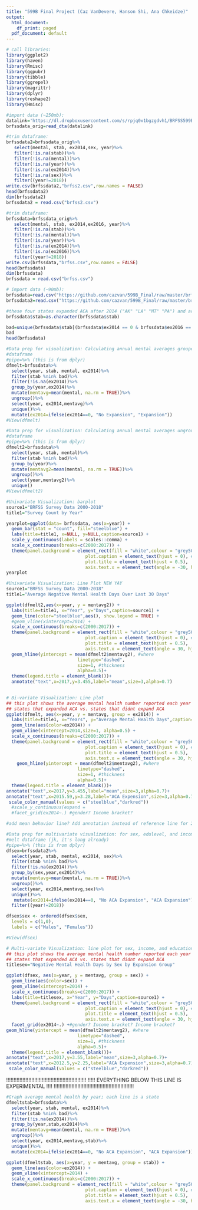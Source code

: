 ```yaml
---
title: "599B Final Project (Caz VanDevere, Hanson Shi, Ana Chkeidze)"
output:
  html_document:
    df_print: paged
  pdf_document: default
---
```

 
```r
# call libraries:
library(ggplot2)
library(haven)
library(Rmisc)
library(ggpubr)
library(tibble)
library(ggrepel)
library(magrittr)
library(dplyr)
library(reshape2)
library(Hmisc)
```

```r
#import data (~250mb):
datalink='https://dl.dropboxusercontent.com/s/rpjq0x1bgzgdvh1/BRFSS599B.dta'
brfssdata_orig=read_dta(datalink)
```

```r
#trim dataframe:
brfssdata2=brfssdata_orig%>%
   select(mental, stab, ex2014,sex, year)%>%
   filter(!is.na(stab))%>%
   filter(!is.na(mental))%>%
   filter(!is.na(year))%>%
   filter(!is.na(ex2014))%>%
   filter(!is.na(sex))%>%
   filter((year!=2018))
write.csv(brfssdata2,"brfss2.csv",row.names = FALSE)
head(brfssdata2)
dim(brfssdata2)
brfssdata2 = read.csv("brfss2.csv")
```

```r
#trim dataframe:
brfssdata=brfssdata_orig%>%
   select(mental, stab, ex2014,ex2016, year)%>%
   filter(!is.na(stab))%>%
   filter(!is.na(mental))%>%
   filter(!is.na(year))%>%
   filter(!is.na(ex2014))%>%
   filter(!is.na(ex2016))%>%
   filter((year!=2018))
write.csv(brfssdata,"brfss.csv",row.names = FALSE)
head(brfssdata)
dim(brfssdata)
brfssdata = read.csv("brfss.csv")
```

```r
# import data (~90mb):
brfssdata=read.csv("https://github.com/cazvan/599B_Final/raw/master/brfss.csv")
brfssdata2=read.csv("https://github.com/cazvan/599B_Final/raw/master/brfss2.csv")
```


```r
#these four states expanded ACA after 2014 ("AK" "LA" "MT" "PA") and are excluded from the results:
brfssdata$stab=as.character(brfssdata$stab)

bad=unique(brfssdata$stab[(brfssdata$ex2014 == 0 & brfssdata$ex2016 == 1)])
bad
head(brfssdata)
```

```r
#Data prep for visualization: Calculating annual mental averages grouped (expansion and non-expansion groups separated)
#dataframe
#pipe=%>% (this is from dplyr) 
dfmelt=brfssdata%>%
  select(year, stab, mental, ex2014)%>%
  filter(stab %nin% bad)%>%
  filter(!is.na(ex2014))%>%
  group_by(year,ex2014)%>%
  mutate(mentavg=mean(mental, na.rm = TRUE))%>%
  ungroup()%>%
  select(year, ex2014,mentavg)%>%
  unique()%>%
  mutate(ex2014=ifelse(ex2014==0, "No Expansion", "Expansion"))
#View(dfmelt)
```

```r
#Data prep for visualization: Calculating annual mental averages ungrouped (expansion and non-expansion groups together, by year)
#dataframe
#pipe=%>% (this is from dplyr) 
dfmelt2=brfssdata%>%
  select(year, stab, mental)%>%
  filter(stab %nin% bad)%>%
  group_by(year)%>%
  mutate(mentavg2=mean(mental, na.rm = TRUE))%>%
  ungroup()%>%
  select(year,mentavg2)%>%
  unique()
#View(dfmelt2)
```

```r
#Univariate Visualization: barplot
source1="BRFSS Survey Data 2000-2018"
title1="Survey Count by Year"

yearplot=ggplot(data= brfssdata, aes(x=year)) +
  geom_bar(stat = "count", fill="steelblue") +
  labs(title=title1, x=NULL, y=NULL,caption=source1) +
  scale_y_continuous(labels = scales::comma) +
  scale_x_continuous(breaks=c(2000:2017)) +
  theme(panel.background = element_rect(fill = "white",colour = "grey50"),
                              plot.caption = element_text(hjust = 0), # default was 1
                              plot.title = element_text(hjust = 0.5),
                              axis.text.x = element_text(angle = -30, hjust = 0))
yearplot
```

```r
#Univariate Visualization: Line Plot NEW YAY
source1="BRFSS Survey Data 2000-2018"
title1="Average Negative Mental Health Days Over Last 30 Days"

ggplot(dfmelt2,aes(x=year, y = mentavg2)) +
  labs(title=title1, x="Year", y="Days",caption=source1) +
  geom_line(color="steelblue",aes(), show.legend = TRUE) +
  #geom_vline(xintercept=2014) +
  scale_x_continuous(breaks=c(2000:2017)) +
  theme(panel.background = element_rect(fill = "white",colour = "grey50"),
                              plot.caption = element_text(hjust = 0), # default was 1
                              plot.title = element_text(hjust = 0.5),
                              axis.text.x = element_text(angle = 30, hjust = 1)) +
  geom_hline(yintercept = mean(dfmelt2$mentavg2), #where
                           linetype="dashed", 
                           size=1, #thickness
                           alpha=0.5)+
  theme(legend.title = element_blank())+
  annotate("text",x=2017,y=3.455,label="mean",size=3,alpha=0.7)
                          
```

```r
# Bi-variate Visualization: Line plot
## this plot shows the average mental health number reported each year for 
## states that expanded ACA vs. states that didnt expand ACA
ggplot(dfmelt, aes(x=year, y = mentavg, group = ex2014)) +
  labs(title=title1, x="Years", y="Average Mental Health Days",caption=source1) +
  geom_line(aes(color=ex2014)) +
  geom_vline(xintercept=2014,size=1, alpha=0.5) +
  scale_x_continuous(breaks=c(2000:2017)) +
  theme(panel.background = element_rect(fill = "white",colour = "grey50"),
                              plot.caption = element_text(hjust = 0), # default was 1
                              plot.title = element_text(hjust = 0.5),
                              axis.text.x = element_text(angle = 30, hjust = 1))+
    geom_hline(yintercept = mean(dfmelt2$mentavg2), #where
                           linetype="dashed",
                           size=1, #thickness
                           alpha=0.5)+
  theme(legend.title = element_blank())+
annotate("text",x=2017,y=3.455,label="mean",size=3,alpha=0.7)+
annotate("text",x=2015.59,y=3.28,label="ACA Expension",size=3,alpha=0.7)+
 scale_color_manual(values = c("steelblue","darkred"))
  #scale_y_continuous(expand = 
  #facet_grid(ex2014~.) #gender? Income bracket?

#add mean behavior line? Add annotation instead of reference line for 2014?
```

```r
#Data prep for multivariate visualization: for sex, edulevel, and income
#melt dataframe (jk, it's long already)
#pipe=%>% (this is from dplyr) 
dfsex=brfssdata2%>%
  select(year, stab, mental, ex2014, sex)%>%
  filter(stab %nin% bad)%>%
  filter(!is.na(ex2014))%>%
  group_by(sex,year,ex2014)%>%
  mutate(mentavg=mean(mental, na.rm = TRUE))%>%
  ungroup()%>%
  select(year, ex2014,mentavg,sex)%>%
  unique()%>%
   mutate(ex2014=ifelse(ex2014==0, "No ACA Expansion", "ACA Expansion"))%>%
  filter((year!=2018))

dfsex$sex <- ordered(dfsex$sex,
  levels = c(1,0),
  labels = c("Males", "Females"))

#View(dfsex)
```

```r
# Multi-variate Visualization: line plot for sex, income, and education level:
## this plot shows the average mental health number reported each year for 
## states that expanded ACA vs. states that didnt expand ACA
titlesex="Negative Mental Health Days by Sex by Expansion Group"

ggplot(dfsex, aes(x=year, y = mentavg, group = sex)) +
  geom_line(aes(color=sex)) +
  geom_vline(xintercept=2014) +
  scale_x_continuous(breaks=c(2000:2017)) +
  labs(title=titlesex, x="Year", y="Days",caption=source1) +
  theme(panel.background = element_rect(fill = "white",colour = "grey50"),
                              plot.caption = element_text(hjust = 0), # default was 1
                              plot.title = element_text(hjust = 0.5),
                              axis.text.x = element_text(angle = 30, hjust = 1)) + 
  facet_grid(ex2014~.) +#gender? Income bracket? Income bracket?
geom_hline(yintercept = mean(dfmelt2$mentavg2), #where
                           linetype="dashed",
                           size=1, #thickness
                           alpha=0.5)+
  theme(legend.title = element_blank())+
annotate("text",x=2017,y=3.55,label="mean",size=3,alpha=0.7)+
annotate("text",x=2012.5,y=2.25,label="ACA Expension",size=3,alpha=0.7)+
 scale_color_manual(values = c("steelblue","darkred"))

```

!!!!!!!!!!!!!!!!!!!!!!!!!!!!!!!!!!!!!!!!!!!!!!!!!!!!!!
!!!!! EVERYTHING BELOW THIS LINE IS EXPERIMENTAL  !!!!
!!!!!!!!!!!!!!!!!!!!!!!!!!!!!!!!!!!!!!!!!!!!!!!!!!!!!!

```r
#Graph average mental health by year; each line is a state
dfmeltstab=brfssdata%>%
  select(year, stab, mental, ex2014)%>%
  filter(stab %nin% bad)%>%
  filter(!is.na(ex2014))%>%
  group_by(year,stab,ex2014)%>%
  mutate(mentavg=mean(mental, na.rm = TRUE))%>%
  ungroup()%>%
  select(year, ex2014,mentavg,stab)%>%
  unique()%>%
  mutate(ex2014=ifelse(ex2014==0, "No ACA Expansion", "ACA Expansion"))
```

```r
ggplot(dfmeltstab, aes(x=year, y = mentavg, group = stab)) +
  geom_line(aes(color=ex2014)) +
  geom_vline(xintercept=2014) +
  scale_x_continuous(breaks=c(2000:2017)) +
  theme(panel.background = element_rect(fill = "white",colour = "grey50"),
                              plot.caption = element_text(hjust = 0), # default was 1
                              plot.title = element_text(hjust = 0.5),
                              axis.text.x = element_text(angle = -30, hjust = 0))
```
